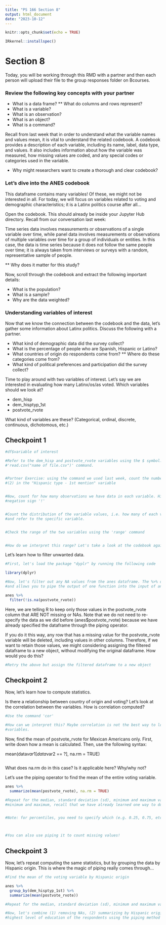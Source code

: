 ```yaml
---
title: "PS 166 Section 8"
output: html_document
date: "2023-10-12"
---
```


```r
knitr::opts_chunk$set(echo = TRUE)

IRkernel::installspec()

```

# Section 8

Today, you will be working through this RMD with a partner and then each person will upload their file to the group responses folder on Bcourses. 

### Review the following key concepts with your partner

* What is a data frame?
** What do columns and rows represent?
* What is a variable?
* What is an observation?
* What is an object?
* What is a command?


Recall from last week that in order to understand what the variable names and values mean, it is vital to understand the related codebook. A codebook provides a description of each variable, including its name, label, data type, and values. It also includes information about how the variable was measured, how missing values are coded, and any special codes or categories used in the variable. 

* Why might researchers want to create a thorough and clear codebook?

### Let's dive into the ANES codebook

This dataframe contains many variables! Of these, we might not be interested in all. For today, we will focus on variables related to voting and demographic characteristics; it is a Latinx politics course after all...

Open the codebook. This should already be inside your Jupyter Hub directory. Recall from our conversation last week:

Time series data involves measurements or observations of a single variable over time, while panel data involves measurements or observations of multiple variables over time for a group of individuals or entities. In this case, the data is time series because it does not follow the same people over time; it
is always taken from interviews or surveys with a random, representative sample of people. 

** Why does it matter for this study?

Now, scroll through the codebook and extract the following important details:

*  What is the population?
*  What is a sample?
*  Why are the data weighted?

### Understanding variables of interest

Now that we know the connection between the codebook and the data, let's gather some information about Latinx politics. Discuss the following with a partner.

* What kind of demographic data did the survey collect?
* What is the percentage of people who are Spanish, Hispanic or Latino?
* What countries of origin do respondents come from?
** Where do these categories come from?
* What kind of political preferences and participation did the survey collect?

Time to play around with two variables of interest. Let's say we are interested in evaluating how many Latinx/os/as voted. Which variables should we look at?

* dem_hisp
* dem_hisptyp_1st
* postvote_rvote

What kind of variables are these? (Categorical, ordinal, discrete, continuous, dichotomous, etc.)

## Checkpoint 1

```r
#df$variable of interest

#Refer to the dem_hisp and postvote_rvote variables using the $ symbol. Make sure to load the data first using the 
#'read.csv("name of file.csv")' command.


#Partner Exercise: using the command we used last week, count the number of NAs #we have (1) in the entire dataset, 
#(2) in the "Hispanic type - 1st mention" variable


#Now, count for how many observations we have data in each variable. Hint: use #the sum command and is.na, plus the
#negation sign '!'


#Count the distribution of the variable values, i.e. how many of each value in the range. Use the command 'table' 
#and refer to the specific variable. 


#Check the range of the two variables using the 'range' command


#How do we interpret this range? Let's take a look at the codebook again.

```

Let's learn how to filter unwanted data.

```r

#First, let's load the package "dyplr" by running the following code

library(dplyr)

#Now, let's filter out any NA values from the anes dataframe. The %>% operator #in R comes from the dplyr package 
#and allows you to pipe the output of one function into the input of another function.

anes %>%
  filter(!is.na(postvote_rvote))

```

Here, we are telling R to keep only those values in the postvote_rvote column that ARE NOT missing or NAs. Note that we do not need to re-specify the data as we did before (anes$postvote_rvote) because we have already specified the dataframe through the piping operator.

If you do it this way, any row that has a missing value for the postvote_rvote variable will be deleted, including values in other columns. Therefore, if we want to retain those values, we might considering assigning the filtered dataframe to a new object, without modifying the original dataframe. How would you do this?

```r
#Retry the above but assign the filtered dataframe to a new object 

```

## Checkpoint 2

Now, let's learn how to compute statistics. 

Is there a relationship between country of origin and voting? Let's look at the correlation between the variables. How is correlation computed?

```r
#Use the command 'cor'

#How can we interpret this? Maybe correlation is not the best way to look at the #relationship between these two 
#variables.

```

Now, find the mean of postvote_rvote for Mexican Americans only. First, write down how a mean is calculated. Then, use the following syntax:

mean(data$var1[data$var2 == ?], na.rm = TRUE)

```r

```
What does na.rm do in this case? Is it applicable here? Why/why not?


Let's use the piping operator to find the mean of the entire voting variable.

```r

anes %>%
  summarize(mean(postvote_rvote), na.rm = TRUE)

#Repeat for the median, standard deviation (sd), minimum and maximum value, and percentiles. Before computing the 
#minimum and maximum, recall that we have already learned one way to do so...


#Note: for percentiles, you need to specify which (e.g. 0.25, 0.75, etc.)



#You can also use piping it to count missing values!


```

## Checkpoint 3

Now, let's repeat computing the same statistics, but by grouping the data by Hispanic origin. This is where the magic of piping really comes through...

```r
#Find the mean of the voting variable by Hispanic origin

anes %>%
  group_by(dem_hisptyp_1st) %>%
  summarize(mean(postvote_rvote))

#Repeat for the median, standard deviation (sd), minimum and maximum value, and 75th percentile.

```
```r

#Now, let's combine (1) removing NAs, (2) summarizing by Hispanic origin group, and (3) computing the mean of the
#highest level of education of the respondents using the piping method

```

